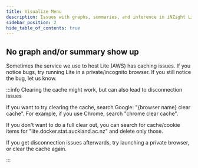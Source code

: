 ```yaml
---
title: Visualize Menu
description: Issues with graphs, summaries, and inference in iNZight Lite.
sidebar_position: 2
hide_table_of_contents: true
---
```



<TOCInline toc={toc} />

## No graph and/or summary show up

Sometimes the service we use to host Lite (AWS) has caching issues. If you notice bugs, try running Lite in a private/incognito browser. If you still notice the bug, let us know.

:::info Clearing the cache might work, but can also lead to disconnection issues

If you want to try clearing the cache, search Google: "{browser name} clear cache". For example, if you use Chrome, search "chrome clear cache".

If you don't want to do a full clear out, you can search for cache/cookie items for "lite.docker.stat.auckland.ac.nz" and delete only those.

If you get disconnection issues afterwards, try launching a private browser, or clear the cache again.

:::
